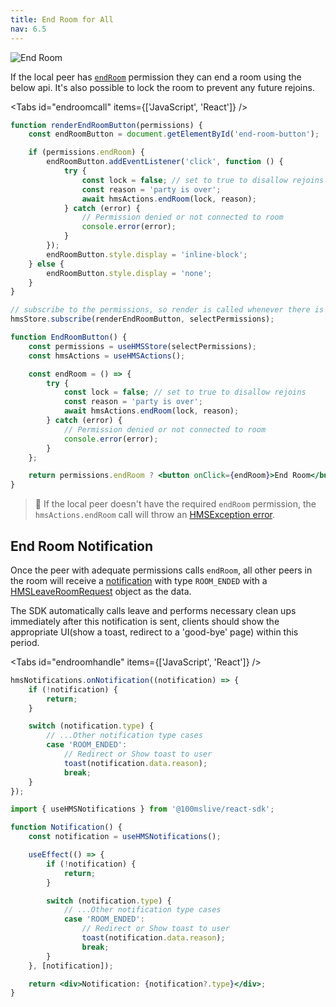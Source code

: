 ```yaml
---
title: End Room for All
nav: 6.5
---
```


![End Room](/docs/guides/end-room.png)

If the local peer has [`endRoom`](/javascript/v2/how--to-guides/control-remote-peers/change-role#know-thy-permissions) permission they can end a room using the below api. It's also possible to lock
the room to prevent any future rejoins.

<Tabs id="endroomcall" items={['JavaScript', 'React']} />

<Tab id='endroomcall-0'>

```js
function renderEndRoomButton(permissions) {
    const endRoomButton = document.getElementById('end-room-button');

    if (permissions.endRoom) {
        endRoomButton.addEventListener('click', function () {
            try {
                const lock = false; // set to true to disallow rejoins
                const reason = 'party is over';
                await hmsActions.endRoom(lock, reason);
            } catch (error) {
                // Permission denied or not connected to room
                console.error(error);
            }
        });
        endRoomButton.style.display = 'inline-block';
    } else {
        endRoomButton.style.display = 'none';
    }
}

// subscribe to the permissions, so render is called whenever there is a change due to role change
hmsStore.subscribe(renderEndRoomButton, selectPermissions);
```

</Tab>

<Tab id='endroomcall-1'>

```jsx
function EndRoomButton() {
    const permissions = useHMSStore(selectPermissions);
    const hmsActions = useHMSActions();

    const endRoom = () => {
        try {
            const lock = false; // set to true to disallow rejoins
            const reason = 'party is over';
            await hmsActions.endRoom(lock, reason);
        } catch (error) {
            // Permission denied or not connected to room
            console.error(error);
        }
    };

    return permissions.endRoom ? <button onClick={endRoom}>End Room</button> : null;
}
```

</Tab>

> 🚧 If the local peer doesn't have the required `endRoom` permission, the `hmsActions.endRoom` call will throw an [HMSException error](/javascript/v2/how--to-guides/debugging/error-handling).

## End Room Notification

Once the peer with adequate permissions calls `endRoom`, all other peers in the room will receive a [notification](/javascript/v2/how--to-guides/listen-to-room-events/notifications) with type `ROOM_ENDED` with a [HMSLeaveRoomRequest](/api-reference/javascript/v2/interfaces/HMSLeaveRoomRequest) object as the data.

The SDK automatically calls leave and performs necessary clean ups immediately after this notification is sent, clients should show the appropriate UI(show a toast, redirect to a 'good-bye' page) within this period.

<Tabs id="endroomhandle" items={['JavaScript', 'React']} />

<Tab id='endroomhandle-0'>

```js
hmsNotifications.onNotification((notification) => {
    if (!notification) {
        return;
    }

    switch (notification.type) {
        // ...Other notification type cases
        case 'ROOM_ENDED':
            // Redirect or Show toast to user
            toast(notification.data.reason);
            break;
    }
});
```

</Tab>

<Tab id='endroomhandle-1'>

```jsx
import { useHMSNotifications } from '@100mslive/react-sdk';

function Notification() {
    const notification = useHMSNotifications();

    useEffect(() => {
        if (!notification) {
            return;
        }

        switch (notification.type) {
            // ...Other notification type cases
            case 'ROOM_ENDED':
                // Redirect or Show toast to user
                toast(notification.data.reason);
                break;
        }
    }, [notification]);

    return <div>Notification: {notification?.type}</div>;
}
```

</Tab>
